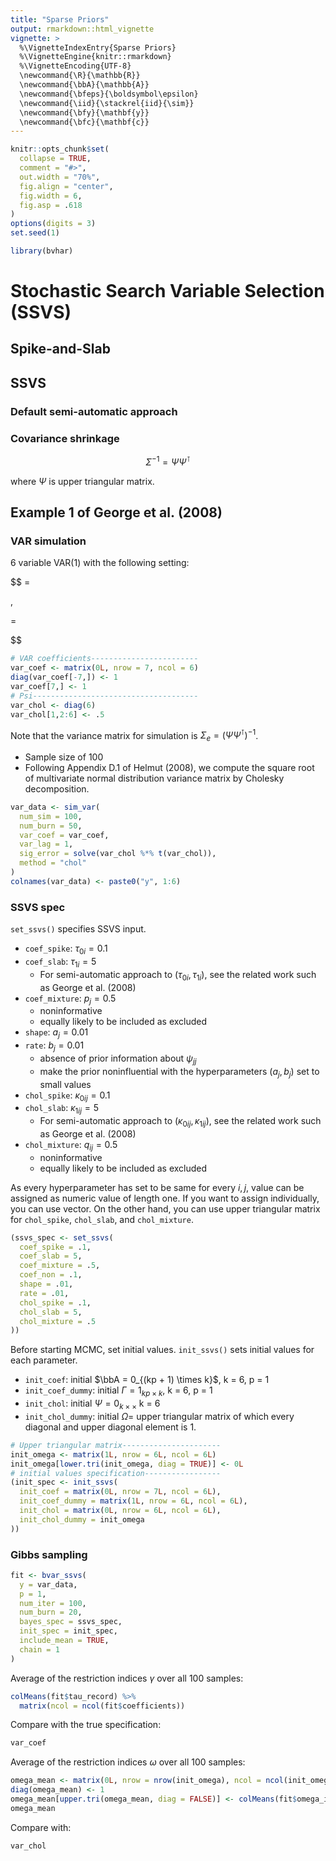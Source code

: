 ```yaml
---
title: "Sparse Priors"
output: rmarkdown::html_vignette
vignette: >
  %\VignetteIndexEntry{Sparse Priors}
  %\VignetteEngine{knitr::rmarkdown}
  %\VignetteEncoding{UTF-8}
  \newcommand{\R}{\mathbb{R}}
  \newcommand{\bbA}{\mathbb{A}}
  \newcommand{\bfeps}{\boldsymbol\epsilon}
  \newcommand{\iid}{\stackrel{iid}{\sim}}
  \newcommand{\bfy}{\mathbf{y}}
  \newcommand{\bfc}{\mathbf{c}}
---
```


```r
knitr::opts_chunk$set(
  collapse = TRUE,
  comment = "#>",
  out.width = "70%",
  fig.align = "center",
  fig.width = 6,
  fig.asp = .618
)
options(digits = 3)
set.seed(1)
```

```r
library(bvhar)
```

# Stochastic Search Variable Selection (SSVS)

<!-- For $(\bbA, \Sigma)$ -->

## Spike-and-Slab

## SSVS

### Default semi-automatic approach

### Covariance shrinkage

$$\Sigma^{-1} = \Psi \Psi^\intercal$$

where $\Psi$ is upper triangular matrix.


## Example 1 of George et al. (2008)

### VAR simulation

6 variable VAR(1) with the following setting:

$$
\bbA = \begin{bmatrix}
  1 & 0 & 0 & 0 & 0 & 0 \\
  0 & 1 & 0 & 0 & 0 & 0 \\
  0 & 0 & 1 & 0 & 0 & 0 \\
  0 & 0 & 0 & 1 & 0 & 0 \\
  0 & 0 & 0 & 0 & 1 & 0 \\
  0 & 0 & 0 & 0 & 0 & 1 \\
  1 & 1 & 1 & 1 & 1 & 1
\end{bmatrix}, \quad

\Psi = \begin{bmatrix}
  1 & 0.5 & 0.5 & 0.5 & 0.5 & 0.5 \\
  0 & 1 & 0 & 0 & 0 & 0 \\
  0 & 0 & 1 & 0 & 0 & 0 \\
  0 & 0 & 0 & 1 & 0 & 0 \\
  0 & 0 & 0 & 0 & 1 & 0 \\
  0 & 0 & 0 & 0 & 0 & 1
\end{bmatrix}
$$

```r
# VAR coefficients------------------------
var_coef <- matrix(0L, nrow = 7, ncol = 6)
diag(var_coef[-7,]) <- 1
var_coef[7,] <- 1
# Psi-------------------------------------
var_chol <- diag(6)
var_chol[1,2:6] <- .5
```

Note that the variance matrix for simulation is $\Sigma_e = (\Psi \Psi^\intercal)^{-1}$.

- Sample size of 100
- Following Appendix D.1 of Helmut (2008), we compute the square root of multivariate normal distribution variance matrix by Cholesky decomposition.

```r
var_data <- sim_var(
  num_sim = 100,
  num_burn = 50,
  var_coef = var_coef,
  var_lag = 1,
  sig_error = solve(var_chol %*% t(var_chol)),
  method = "chol"
)
colnames(var_data) <- paste0("y", 1:6)
```

### SSVS spec

`set_ssvs()` specifies SSVS input.

- `coef_spike`: $\tau_{0i} = 0.1$
- `coef_slab`: $\tau_{1i} = 5$
    - For semi-automatic approach to $(\tau_{0i}, \tau_{1i})$, see the related work such as George et al. (2008)
- `coef_mixture`: $p_j = 0.5$
    - noninformative
    - equally likely to be included as excluded
- `shape`: $a_j = 0.01$
- `rate`: $b_j = 0.01$
    - absence of prior information about $\psi_{jj}$
    - make the prior noninfluential with the hyperparameters $(a_j, b_j)$ set to small values
- `chol_spike`: $\kappa_{0ij} = 0.1$
- `chol_slab`: $\kappa_{1ij} = 5$
    - For semi-automatic approach to $(\kappa_{0ij}, \kappa_{1ij})$, see the related work such as George et al. (2008)
- `chol_mixture`: $q_{ij} = 0.5$
    - noninformative
    - equally likely to be included as excluded

As every hyperparameter has set to be same for every $i,j$, value can be assigned as numeric value of length one.
If you want to assign individually, you can use vector.
On the other hand, you can use upper triangular matrix for `chol_spike`, `chol_slab`, and `chol_mixture`.

```r
(ssvs_spec <- set_ssvs(
  coef_spike = .1,
  coef_slab = 5,
  coef_mixture = .5,
  coef_non = .1,
  shape = .01,
  rate = .01,
  chol_spike = .1,
  chol_slab = 5,
  chol_mixture = .5
))
```

Before starting MCMC, set initial values.
`init_ssvs()` sets initial values for each parameter.

- `init_coef`: initial $\bbA = 0_{(kp + 1) \times k}$, k = 6, p = 1
- `init_coef_dummy`: initial $\Gamma = 1_{kp \times k}$, k = 6, p = 1
- `init_chol`: initial $\Psi = 0_{k \times \times}$ k = 6
- `init_chol_dummy`: initial $\Omega =$ upper triangular matrix of which every diagonal and upper diagonal element is 1.

```r
# Upper triangular matrix----------------------
init_omega <- matrix(1L, nrow = 6L, ncol = 6L)
init_omega[lower.tri(init_omega, diag = TRUE)] <- 0L
# initial values specification-----------------
(init_spec <- init_ssvs(
  init_coef = matrix(0L, nrow = 7L, ncol = 6L),
  init_coef_dummy = matrix(1L, nrow = 6L, ncol = 6L),
  init_chol = matrix(0L, nrow = 6L, ncol = 6L),
  init_chol_dummy = init_omega
))
```

### Gibbs sampling

```r
fit <- bvar_ssvs(
  y = var_data,
  p = 1,
  num_iter = 100,
  num_burn = 20,
  bayes_spec = ssvs_spec,
  init_spec = init_spec,
  include_mean = TRUE,
  chain = 1
)
```

Average of the restriction indices $\gamma$ over all 100 samples:

```r
colMeans(fit$tau_record) %>% 
  matrix(ncol = ncol(fit$coefficients))
```

Compare with the true specification:

```r
var_coef
```

Average of the restriction indices $\omega$ over all 100 samples:

```r
omega_mean <- matrix(0L, nrow = nrow(init_omega), ncol = ncol(init_omega))
diag(omega_mean) <- 1
omega_mean[upper.tri(omega_mean, diag = FALSE)] <- colMeans(fit$omega_ij_record)
omega_mean
```

Compare with:

```r
var_chol
```



